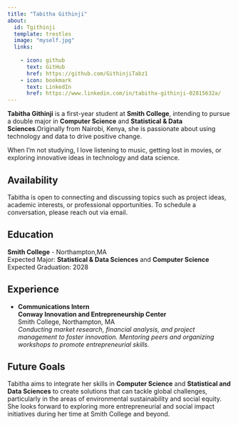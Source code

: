 ```yaml
---
title: "Tabitha Githinji"
about:
  id: Tgithinji
  template: trestles
  image: "myself.jpg"
  links:
    
    - icon: github
      text: GitHub
      href: https://github.com/GithinjiTabz1
    - icon: bookmark
      text: LinkedIn
      href: https://www.linkedin.com/in/tabitha-githinji-02815632a/
---
```


**Tabitha Githinji** is a first-year student at **Smith College**, intending to pursue a double major in **Computer Science** and **Statistical & Data Sciences**.Originally from Nairobi, Kenya, she is passionate about using technology and data to drive positive change.

When I'm not studying, I love listening to music, getting lost in movies, or exploring innovative ideas in technology and data science.

## Availability

Tabitha is open to connecting and discussing topics such as project ideas, academic interests, or professional opportunities. To schedule a conversation, please reach out via email.

## Education

**Smith College** - Northampton,MA\
Expected Major: **Statistical & Data Sciences** and **Computer Science**\
Expected Graduation: 2028

## Experience

-   **Communications Intern**\
    **Conway Innovation and Entrepreneurship Center**\
    Smith College, Northampton, MA\
    *Conducting market research, financial analysis, and project management to foster innovation. Mentoring peers and organizing workshops to promote entrepreneurial skills.*

## Future Goals

Tabitha aims to integrate her skills in **Computer Science** and **Statistical and Data Sciences** to create solutions that can tackle global challenges, particularly in the areas of environmental sustainability and social equity. She looks forward to exploring more entrepreneurial and social impact initiatives during her time at Smith College and beyond.
